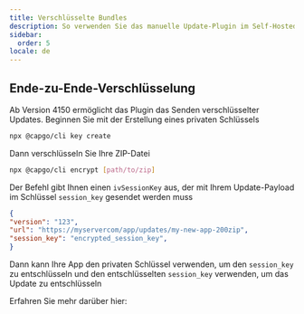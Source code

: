 ```yaml
---
title: Verschlüsselte Bundles
description: So verwenden Sie das manuelle Update-Plugin im Self-Hosted-Modus
sidebar:
  order: 5
locale: de
---
```



## Ende-zu-Ende-Verschlüsselung

Ab Version 4150 ermöglicht das Plugin das Senden verschlüsselter Updates.
Beginnen Sie mit der Erstellung eines privaten Schlüssels
```bash title='Create a private key'
npx @capgo/cli key create
```

Dann verschlüsseln Sie Ihre ZIP-Datei
```bash title="Encrypt bundled zip"
npx @capgo/cli encrypt [path/to/zip]
```

Der Befehl gibt Ihnen einen `ivSessionKey` aus, der mit Ihrem Update-Payload im Schlüssel `session_key` gesendet werden muss

```json
{
"version": "123",
"url": "https://myservercom/app/updates/my-new-app-200zip",
"session_key": "encrypted_session_key",
}
```
Dann kann Ihre App den privaten Schlüssel verwenden, um den `session_key` zu entschlüsseln und den entschlüsselten `session_key` verwenden, um das Update zu entschlüsseln

Erfahren Sie mehr darüber hier:

<LinkCard
	title="Self-hosted Live Updates"
	href="https://capgoapp/blog/self-hosted-live-updates/"
/>